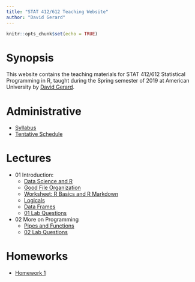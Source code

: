 ---
title: "STAT 412/612 Teaching Website"
author: "David Gerard"
---

```{r setup, include=FALSE}
knitr::opts_chunk$set(echo = TRUE)
```

# Synopsis

This website contains the teaching materials for STAT 412/612 Statistical 
Programming in R, taught during the Spring semester of 2019 at American 
University by [David Gerard](https://dcgerard.github.io/).

# Administrative

- [Syllabus](./admin/syllabus_412_612.pdf)
- [Tentative Schedule](./admin/teaching_plan_412_612.pdf)

# Lectures

- 01 Introduction:
    - [Data Science and R](./lectures/01_intro/01_data_science_and_r.pdf)
    - [Good File Organization](./lectures/01_intro/01_file_system.pdf)
    - [Worksheet: R Basics and R Markdown](./lectures/01_intro/01_worksheet.pdf)
    - [Logicals](./lectures/01_intro/01_logic.pdf)
    - [Data Frames](./lectures/01_intro/01_data_frames.html)
    - [01 Lab Questions](./lectures/01_intro/01_lab.pdf)
- 02 More on Programming
    - [Pipes and Functions](./lectures/02_functions_pipes/02_functions_pipes.pdf)
    - [02 Lab Questions](./lectures/02_functions_pipes/02_lab.pdf)
    
# Homeworks

- [Homework 1](./hw/hw1/hw1.pdf)

    
    
